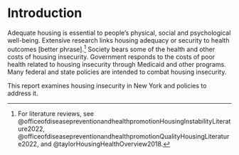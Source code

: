 # Introduction


Adequate housing is essential to people's physical, social and psychological well-being. Extensive research links housing adequacy or security to health outcomes [better phrase].^[For literature reviews, see @officeofdiseasepreventionandhealthpromotionHousingInstabilityLiterature2022, @officeofdiseasepreventionandhealthpromotionQualityHousingLiterature2022, and @taylorHousingHealthOverview2018.] Society bears some of the health and other costs of housing insecurity. Government responds to the costs of poor health related to housing insecurity through Medicaid and other programs. Many federal and state policies are intended to combat housing insecurity.

This report examines housing insecurity in New York and policies to address it.

